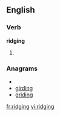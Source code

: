 
==English==

===Verb===
'''ridging'''

# {{present participle of|[[ridge]]}}

===Anagrams===
* {{alphagram|dggiinr}}
* [[girding#English|girding]]
* [[griding#English|griding]]

[[fr:ridging]]
[[vi:ridging]]